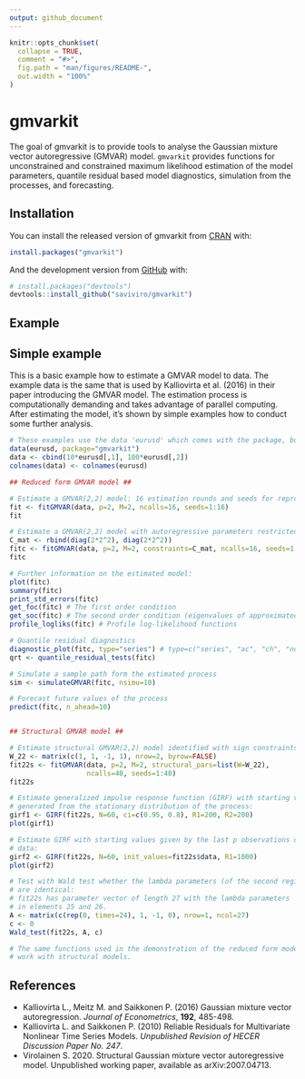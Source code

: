 ```yaml
---
output: github_document
---
```


<!-- README.md is generated from README.Rmd. Please edit that file -->

```r
knitr::opts_chunk$set(
  collapse = TRUE,
  comment = "#>",
  fig.path = "man/figures/README-",
  out.width = "100%"
)
```
# gmvarkit

<!-- badges: start -->
<!-- badges: end -->

The goal of gmvarkit is to provide tools to analyse the Gaussian mixture vector autoregressive (GMVAR) model. `gmvarkit` provides functions for unconstrained and constrained maximum likelihood estimation of the model parameters, quantile residual based model diagnostics, simulation from the processes, and forecasting.

## Installation

You can install the released version of gmvarkit from [CRAN](https://CRAN.R-project.org) with:

``` r
install.packages("gmvarkit")
```

And the development version from [GitHub](https://github.com/) with:

``` r
# install.packages("devtools")
devtools::install_github("saviviro/gmvarkit")
```
## Example

Simple example
--------------

This is a basic example how to estimate a GMVAR model to data. The example data is the same that is used by Kalliovirta et al. (2016) in their paper introducing the GMVAR model. The estimation process is computationally demanding and takes advantage of parallel computing. After estimating the model, it's shown by simple examples how to conduct some further analysis.

``` r
# These examples use the data 'eurusd' which comes with the package, but in a scaled form.
data(eurusd, package="gmvarkit")
data <- cbind(10*eurusd[,1], 100*eurusd[,2])
colnames(data) <- colnames(eurusd)

## Reduced form GMVAR model ##

# Estimate a GMVAR(2,2) model: 16 estimation rounds and seeds for reproducible results
fit <- fitGMVAR(data, p=2, M=2, ncalls=16, seeds=1:16)
fit

# Estimate a GMVAR(2,2) model with autoregressive parameters restricted to be the same for all regimes
C_mat <- rbind(diag(2*2^2), diag(2*2^2))
fitc <- fitGMVAR(data, p=2, M=2, constraints=C_mat, ncalls=16, seeds=1:16)
fitc

# Further information on the estimated model:
plot(fitc)
summary(fitc)
print_std_errors(fitc)
get_foc(fitc) # The first order condition
get_soc(fitc) # The second order condition (eigenvalues of approximated Hessian)
profile_logliks(fitc) # Profile log-likelihood functions

# Quantile residual diagnostics
diagnostic_plot(fitc, type="series") # type=c("series", "ac", "ch", "norm")
qrt <- quantile_residual_tests(fitc)

# Simulate a sample path form the estimated process
sim <- simulateGMVAR(fitc, nsimu=10)

# Forecast future values of the process
predict(fitc, n_ahead=10)


## Structural GMVAR model ##

# Estimate structural GMVAR(2,2) model identified with sign constraints:
W_22 <- matrix(c(1, 1, -1, 1), nrow=2, byrow=FALSE)
fit22s <- fitGMVAR(data, p=2, M=2, structural_pars=list(W=W_22),
                   ncalls=40, seeds=1:40)
fit22s

# Estimate generalized impulse response function (GIRF) with starting values
# generated from the stationary distribution of the process:
girf1 <- GIRF(fit22s, N=60, ci=c(0.95, 0.8), R1=200, R2=200)
plot(girf1)

# Estimate GIRF with starting values given by the last p observations of the
# data:
girf2 <- GIRF(fit22s, N=60, init_values=fit22s$data, R1=1000)
plot(girf2)

# Test with Wald test whether the lambda parameters (of the second regime)
# are identical:
# fit22s has parameter vector of length 27 with the lambda parameters
# in elements 25 and 26.
A <- matrix(c(rep(0, times=24), 1, -1, 0), nrow=1, ncol=27)
c <- 0
Wald_test(fit22s, A, c)

# The same functions used in the demonstration of the reduced form model also
# work with structural models.
```

References
----------

-   Kalliovirta L., Meitz M. and Saikkonen P. (2016) Gaussian mixture vector autoregression. *Journal of Econometrics*, **192**, 485-498.
-   Kalliovirta L. and Saikkonen P. (2010) Reliable Residuals for Multivariate Nonlinear Time Series Models. *Unpublished Revision of HECER Discussion Paper No. 247*.
- Virolainen S. 2020. Structural Gaussian mixture vector autoregressive model. Unpublished working paper, available as arXiv:2007.04713.

